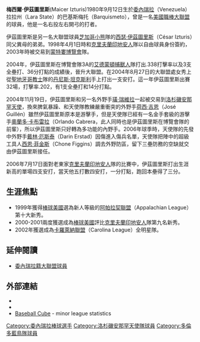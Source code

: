 {{Infobox MLB player|
bgcolor1=#ff0000|
bgcolor2=#999999|
textcolor1=white|
textcolor2=white|
name=梅西爾·伊茲圖里斯|
image=Maicer Izturis on April 5, 2013.jpg|
width=300px|
position=內野手|
team=|
number=|
bats=左右開弓|
throws=右投|
birth_date = {{Birth date and age|1980|9|12}}|
debutdate = 8月27日|
debutyear = 2004年|
debutteam = 蒙特婁博覽會|
finaldate  = 4月13日|
finalyear  = 2014年|
finalteam  = 多倫多藍鳥|
stat1label = [[打擊率|打擊率]]|
stat1value = .269|
stat2label = [[全壘打|全壘打]]|
stat2value = 39|
stat3label = [[打點|打點]]|
stat3value = 334|
teams = <nowiki></nowiki>
*[[蒙特婁博覽會|蒙特婁博覽會]] ([[2004_in_baseball|2004年]])
*[[洛杉磯天使|洛杉磯天使]] ({{by|2005年}}－{{by|2012年}})
*[[多倫多藍鳥|多倫多藍鳥]] ({{by|2013年}}－{{by|2014年}})
}}
'''梅西爾·伊茲圖里斯'''(Maicer Izturis)1980年9月12日生於[[委內瑞拉|委內瑞拉]]（Venezuela）拉拉州（Lara State）的巴基斯梅托（Barquismeto），曾是一名[[美國職棒大聯盟|美國職棒大聯盟]]的球員，他是一名右投左右開弓的打者。

伊茲圖里斯是另一名大聯盟球員[[芝加哥小熊|芝加哥小熊]]隊的[[西瑟·伊茲圖里斯|西瑟·伊茲圖里斯]]（César Izturis）同父異母的弟弟。1998年4月1日時和[[克里夫蘭印地安人|克里夫蘭印地安人]]隊以自由球員身份簽約，2003年時被交易到[[蒙特婁博覽會|蒙特婁博覽會]]隊。

2004年，伊茲圖里斯在博覽會隊3A的[[艾德蒙頓捕獸人|艾德蒙頓捕獸人]]隊打出.338打擊率以及3支全壘打、36分打點的成績後，晉升大聯盟。在2004年8月27日的大聯盟處女秀上從[[聖地牙哥教士|聖地牙哥教士]]隊的[[丹尼斯·坦克斯利|丹尼斯·坦克斯利]]手上打出一支安打。這一年伊茲圖里斯出賽32場，打擊率.202，有1支全壘打和14分打點。

2004年11月19日，伊茲圖里斯和另一名外野手[[璜·瑞維拉|璜·瑞維拉]]一起被交易到[[洛杉磯安那罕天使|洛杉磯安那罕天使]]，換來脾氣暴躁、和天使隊教練嚴重衝突的外野手[[荷西·吉恩|荷西·吉恩]]（José Guillén）雖然伊茲圖里斯原本是游擊手，但是天使隊已經有一名金手套級的游擊手[[奧蘭多·卡布雷拉|奧蘭多·卡布雷拉]]（Orlando Cabrera，此人同時也是伊茲圖里斯在博覽會隊的前輩），所以伊茲圖里斯只好轉為多功能的內野手。2006年球季時，天使隊的先發中外野手[[戴林·厄斯泰|戴林·厄斯泰]]（Darin Erstad）因傷進入傷兵名單，天使隊把陣中的超級工具人[[西恩·菲金斯|西恩·菲金斯]]（Chone Figgins）調去外野防區，留下三壘防務的空缺就交由伊茲圖里斯接任。

2006年7月17日面對老東家[[克里夫蘭印地安人|克里夫蘭印地安人]]隊的比賽中，伊茲圖里斯打出生涯新高的單場四支安打，當天他五打數四安打，一分打點，跑回本壘得了三分。

==生涯焦點==
*1999年獲得[[棒球美國|棒球美國]]選為新人等級的[[阿帕拉契聯盟|阿帕拉契聯盟]]（Appalachian League）第十大新秀。
*2000-2001兩度獲選成為[[棒球美國|棒球美國]]評比[[克里夫蘭印地安人|克里夫蘭印地安人]]隊第九名新秀。
*2002年獲選成為[[卡羅萊納聯盟|卡羅萊納聯盟]]（Carolina League）全明星隊。

==延伸閱讀==
*[[委內瑞拉籍大聯盟球員|委內瑞拉籍大聯盟球員]]

==外部連結==
*{{espn mlb|id=7420|name=Maicer Izturis}}
*{{baseball-reference|id=i/izturma01.shtml}}
*[http://www.thebaseballcube.com/players/maicer_izturis.shtml Baseball Cube] {{Wayback|url=http://www.thebaseballcube.com/players/maicer_izturis.shtml |date=20051112161303 }} - minor league statistics

{{DEFAULTSORT:Izturis, Maicer}}
[[Category:委內瑞拉棒球選手|Category:委內瑞拉棒球選手]]
[[Category:洛杉磯安那罕天使隊球員|Category:洛杉磯安那罕天使隊球員]]
[[Category:多倫多藍鳥隊球員|Category:多倫多藍鳥隊球員]]